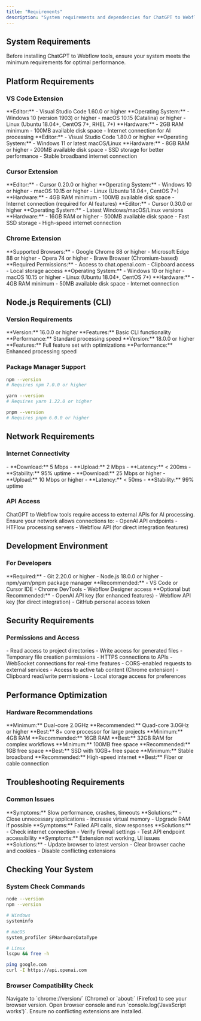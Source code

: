 ```yaml
---
title: "Requirements"
description: "System requirements and dependencies for ChatGPT to Webflow tools."
---
```


## System Requirements

Before installing ChatGPT to Webflow tools, ensure your system meets the minimum requirements for optimal performance.

## Platform Requirements

### VS Code Extension

<AccordionGroup>
  <Accordion title="Minimum Requirements">
    **Editor:** - Visual Studio Code 1.60.0 or higher **Operating System:** -
    Windows 10 (version 1903) or higher - macOS 10.15 (Catalina) or higher -
    Linux (Ubuntu 18.04+, CentOS 7+, RHEL 7+) **Hardware:** - 2GB RAM minimum -
    100MB available disk space - Internet connection for AI processing
  </Accordion>

  <Accordion title="Recommended Requirements">
    **Editor:** - Visual Studio Code 1.80.0 or higher **Operating System:** -
    Windows 11 or latest macOS/Linux **Hardware:** - 8GB RAM or higher - 200MB
    available disk space - SSD storage for better performance - Stable broadband
    internet connection
  </Accordion>
</AccordionGroup>

### Cursor Extension

<AccordionGroup>
  <Accordion title="Minimum Requirements">
    **Editor:** - Cursor 0.20.0 or higher **Operating System:** - Windows 10 or
    higher - macOS 10.15 or higher - Linux (Ubuntu 18.04+, CentOS 7+)
    **Hardware:** - 4GB RAM minimum - 100MB available disk space - Internet
    connection (required for AI features)
  </Accordion>

  <Accordion title="Recommended Requirements">
    **Editor:** - Cursor 0.30.0 or higher **Operating System:** - Latest
    Windows/macOS/Linux versions **Hardware:** - 16GB RAM or higher - 500MB
    available disk space - Fast SSD storage - High-speed internet connection
  </Accordion>
</AccordionGroup>

### Chrome Extension

<AccordionGroup>
  <Accordion title="Browser Support">
    **Supported Browsers:** - Google Chrome 88 or higher - Microsoft Edge 88 or
    higher - Opera 74 or higher - Brave Browser (Chromium-based) **Required
    Permissions:** - Access to chat.openai.com - Clipboard access - Local
    storage access
  </Accordion>

  <Accordion title="System Requirements">
    **Operating System:** - Windows 10 or higher - macOS 10.15 or higher - Linux
    (Ubuntu 18.04+, CentOS 7+) **Hardware:** - 4GB RAM minimum - 50MB available
    disk space - Internet connection
  </Accordion>
</AccordionGroup>

## Node.js Requirements (CLI)

### Version Requirements

<CardGroup cols={2}>
  <Card title="Minimum Node.js" icon="node-js">
    **Version:** 16.0.0 or higher **Features:** Basic CLI functionality
    **Performance:** Standard processing speed
  </Card>
  <Card title="Recommended Node.js" icon="rocket">
    **Version:** 18.0.0 or higher **Features:** Full feature set with
    optimizations **Performance:** Enhanced processing speed
  </Card>
</CardGroup>

### Package Manager Support

<CodeGroup>

```bash npm
npm --version
# Requires npm 7.0.0 or higher
```

```bash yarn
yarn --version
# Requires yarn 1.22.0 or higher
```

```bash pnpm
pnpm --version
# Requires pnpm 6.0.0 or higher
```

</CodeGroup>

## Network Requirements

### Internet Connectivity

<AccordionGroup>
  <Accordion title="Minimum Bandwidth">
    - **Download:** 5 Mbps
    - **Upload:** 2 Mbps
    - **Latency:** < 200ms
    - **Stability:** 95% uptime
  </Accordion>
  
  <Accordion title="Recommended Bandwidth">
    - **Download:** 25 Mbps or higher
    - **Upload:** 10 Mbps or higher
    - **Latency:** < 50ms
    - **Stability:** 99% uptime
  </Accordion>
</AccordionGroup>

### API Access

<Warning>
  ChatGPT to Webflow tools require access to external APIs for AI processing.
  Ensure your network allows connections to: - OpenAI API endpoints - HTFlow
  processing servers - Webflow API (for direct integration features)
</Warning>

## Development Environment

### For Developers

<AccordionGroup>
  <Accordion title="Development Tools">
    **Required:** - Git 2.20.0 or higher - Node.js 18.0.0 or higher -
    npm/yarn/pnpm package manager **Recommended:** - VS Code or Cursor IDE -
    Chrome DevTools - Webflow Designer access
  </Accordion>

  <Accordion title="API Keys">
    **Optional but Recommended:** - OpenAI API key (for enhanced features) -
    Webflow API key (for direct integration) - GitHub personal access token
  </Accordion>
</AccordionGroup>

## Security Requirements

### Permissions and Access

<AccordionGroup>
  <Accordion title="File System Access">
    - Read access to project directories - Write access for generated files -
    Temporary file creation permissions
  </Accordion>

  <Accordion title="Network Access">
    - HTTPS connections to APIs - WebSocket connections for real-time features -
    CORS-enabled requests to external services
  </Accordion>

  <Accordion title="Browser Permissions">
    - Access to active tab content (Chrome extension) - Clipboard read/write
    permissions - Local storage access for preferences
  </Accordion>
</AccordionGroup>

## Performance Optimization

### Hardware Recommendations

<CardGroup cols={2}>
  <Card title="CPU" icon="microchip">
    **Minimum:** Dual-core 2.0GHz **Recommended:** Quad-core 3.0GHz or higher
    **Best:** 8+ core processor for large projects
  </Card>
  <Card title="Memory" icon="memory">
    **Minimum:** 4GB RAM **Recommended:** 16GB RAM **Best:** 32GB RAM for
    complex workflows
  </Card>
  <Card title="Storage" icon="hard-drive">
    **Minimum:** 100MB free space **Recommended:** 1GB free space **Best:** SSD
    with 10GB+ free space
  </Card>
  <Card title="Network" icon="wifi">
    **Minimum:** Stable broadband **Recommended:** High-speed internet **Best:**
    Fiber or cable connection
  </Card>
</CardGroup>

## Troubleshooting Requirements

### Common Issues

<AccordionGroup>
  <Accordion title="Insufficient Memory">
    **Symptoms:** Slow performance, crashes, timeouts **Solutions:** - Close
    unnecessary applications - Increase virtual memory - Upgrade RAM if possible
  </Accordion>

  <Accordion title="Network Connectivity">
    **Symptoms:** Failed API calls, slow responses **Solutions:** - Check
    internet connection - Verify firewall settings - Test API endpoint
    accessibility
  </Accordion>

  <Accordion title="Browser Compatibility">
    **Symptoms:** Extension not working, UI issues **Solutions:** - Update
    browser to latest version - Clear browser cache and cookies - Disable
    conflicting extensions
  </Accordion>
</AccordionGroup>

## Checking Your System

### System Check Commands

<CodeGroup>

```bash check node version
node --version
npm --version
```

```bash check system info
# Windows
systeminfo

# macOS
system_profiler SPHardwareDataType

# Linux
lscpu && free -h
```

```bash check network
ping google.com
curl -I https://api.openai.com
```

</CodeGroup>

### Browser Compatibility Check

<Steps>
  <Step title="Check Browser Version">
    Navigate to `chrome://version/` (Chrome) or `about:` (Firefox) to see your
    browser version.
  </Step>
  <Step title="Test JavaScript">
    Open browser console and run `console.log('JavaScript works')`.
  </Step>
  <Step title="Check Extensions">
    Ensure no conflicting extensions are installed.
  </Step>
</Steps>
